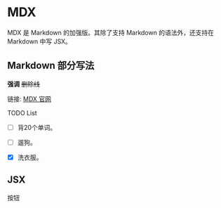 
# MDX
MDX 是 Markdown 的加强版。其除了支持 Markdown 的语法外，还支持在 Markdown 中写 JSX。

## Markdown 部分写法
**强调** ~~删除线~~

链接: [MDX 官网](https://mdxjs.com/docs/)

TODO List  
- [ ] 背20个单词。
- [ ] 遛狗。
- [x] 洗衣服。


## JSX
<Btn>按钮</Btn>
